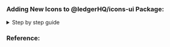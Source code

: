 

<Meta of={IconStories} />

### Adding New Icons to @ledgerHQ/icons-ui Package:

<details>
<summary>Step by step guide</summary>
1. **Access Figma Core File:**

   - Navigate to the [Figma Core Library](https://www.figma.com/file/4ZD0Q8lAdv9Bcd7iiW6Cnk/%E2%AD%90-Icons?type=design&node-id=12-3578&mode=design&t=jwTufKP8kEAvyy4H-0).

2. **Export Medium-sized Icons as SVG:**

   - In Figma, open the medium-sized icons.
   - Select all the icons you want to export.
   - Right-click and choose **Export**.
   - Ensure that the export parameters are already set as needed (no modifications required).
   - Export the selected icons as SVG files.

3. **Drop Exported SVGs to icons Package:**

   - Move all the exported SVG files to the `libs/ui/packages/icons/src/svg` directory in your project.

4. **Build @ledgerHQ/icons-ui Package:**

   - Run the command to build the `@ledgerHQ/icons-ui` package:
     ```
      cd libs/ui/packages/icons && pnpm build
     ```
   - Alternatively, you can build app dependencies using:
     ```
      pnpm build:llm:deps
     ```
   - This step ensures that the updated icons are built into the `@ledgerHQ/icons-ui` package.

5. **Verify Changes Locally:**
   - Start your local Storybook to ensure the new icons are rendering correctly:
     ```
      cd libs/ui/packages/react && pnpm storybook
     ```
   - Open your browser and navigate to [http://localhost:6006](http://localhost:6006).
   - Check that the new icons are visible and functional in the Storybook UI.
</details>

### Reference:

<Canvas of={IconStories.IconGridStory} />
